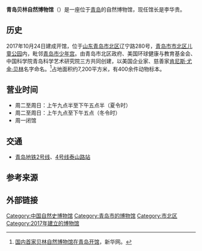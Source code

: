 '''青岛贝林自然博物馆'''（{{lang-en|Qingdao Beilin Nature History Museum}}）是一座位于[[青岛|青岛]]的自然博物馆，现任馆长是李华贵。

==历史==
2017年10月24日建成开馆，位于[[山东|山东]][[青岛|青岛]][[市北区|市北区]]辽宁路280号，[[青岛市市北区儿童公园|青岛市市北区儿童公园]]内，毗邻[[青岛市少年宫|青岛市少年宫]]。由青岛市北区政府、美国环球健康与教育基金会、中国科学院青岛科学艺术研究院三方共同创建，以美国企业家、慈善家[[肯尼斯·尤金·贝林|肯尼斯·尤金·贝林]]名字命名。<ref>[http://www.xinhuanet.com//politics/2017-10/24/c_1121850400.htm 国内首家贝林自然博物馆在青岛开馆]，新华网。</ref>占地面积约7,200平方米，有400余件动物标本。

==营业时间==
*周二至周日：上午九点半至下午五点半（夏令时）
*周二至周日：上午九点至下午五点（冬令时）
*周一闭馆

==交通==
*[[青岛地铁2号线|青岛地铁2号线]]、[[青岛地铁4号线|4号线]][[泰山路站|泰山路站]]

==参考来源==
{{reflist}}

==外部链接==
{{Official website|http://www.qingdaobeilin.cn/}}

[[Category:中国自然史博物馆|Category:中国自然史博物馆]]
[[Category:青岛市的博物馆|Category:青岛市的博物馆]]
[[Category:市北区|Category:市北区]]
[[Category:2017年建立的博物馆|Category:2017年建立的博物馆]]